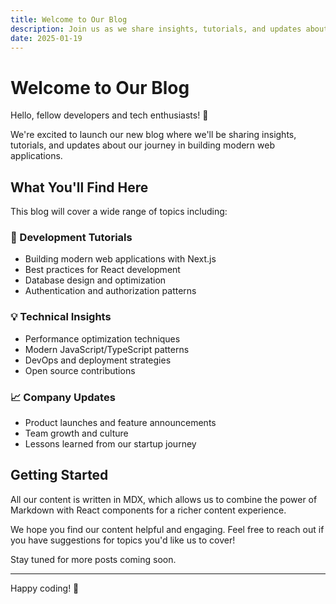 ```yaml
---
title: Welcome to Our Blog
description: Join us as we share insights, tutorials, and updates about our journey and the wider tech community.
date: 2025-01-19
---
```


# Welcome to Our Blog

Hello, fellow developers and tech enthusiasts! 👋

We're excited to launch our new blog where we'll be sharing insights, tutorials, and updates about our journey in building modern web applications.

## What You'll Find Here

This blog will cover a wide range of topics including:

### 🚀 Development Tutorials
- Building modern web applications with Next.js
- Best practices for React development
- Database design and optimization
- Authentication and authorization patterns

### 💡 Technical Insights
- Performance optimization techniques
- Modern JavaScript/TypeScript patterns
- DevOps and deployment strategies
- Open source contributions

### 📈 Company Updates
- Product launches and feature announcements
- Team growth and culture
- Lessons learned from our startup journey

## Getting Started

All our content is written in MDX, which allows us to combine the power of Markdown with React components for a richer content experience.

We hope you find our content helpful and engaging. Feel free to reach out if you have suggestions for topics you'd like us to cover!

Stay tuned for more posts coming soon.

---

Happy coding! 🎉
